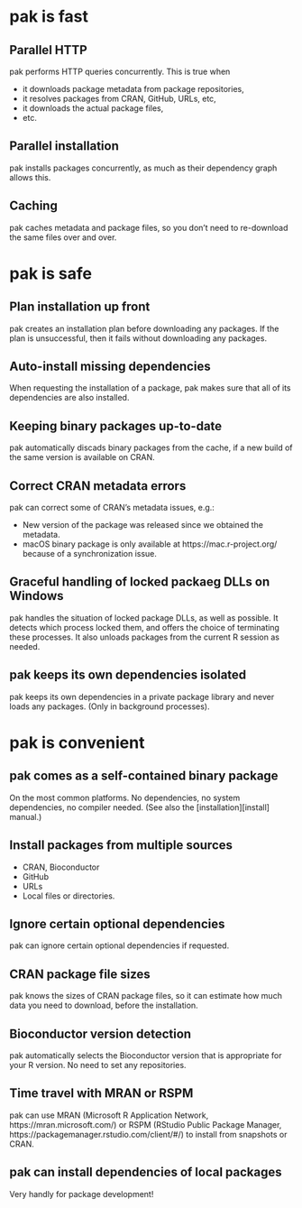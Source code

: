 
# pak is fast

## Parallel HTTP

pak performs HTTP queries concurrently. This is true when

* it downloads package metadata from package repositories,
* it resolves packages from CRAN, GitHub, URLs, etc,
* it downloads the actual package files,
* etc.

## Parallel installation

pak installs packages concurrently, as much as their dependency graph
allows this.

## Caching

pak caches metadata and package files, so you don't need to re-download
the same files over and over.

# pak is safe

## Plan installation up front

pak creates an installation plan before downloading any packages.
If the plan is unsuccessful, then it fails without downloading any
packages.

## Auto-install missing dependencies

When requesting the installation of a package, pak makes sure that all
of its dependencies are also installed.

## Keeping binary packages up-to-date

pak automatically discads binary packages from the cache, if a new build
of the same version is available on CRAN.

## Correct CRAN metadata errors

pak can correct some of CRAN's metadata issues, e.g.:

- New version of the package was released since we obtained the metadata.
- macOS binary package is only available at https://mac.r-project.org/
  because of a synchronization issue.

## Graceful handling of locked packaeg DLLs on Windows

pak handles the situation of locked package DLLs, as well as possible.
It detects which process locked them, and offers the choice of terminating
these processes. It also unloads packages from the current R session as
needed.

## pak keeps its own dependencies isolated

pak keeps its own dependencies in a private package library and never
loads any packages. (Only in background processes).

# pak is convenient

## pak comes as a self-contained binary package

On the most common platforms. No dependencies, no system dependencies,
no compiler needed. (See also the [installation][install] manual.)

## Install packages from multiple sources

- CRAN, Bioconductor
- GitHub
- URLs
- Local files or directories.

## Ignore certain optional dependencies

pak can ignore certain optional dependencies if requested.

## CRAN package file sizes

pak knows the sizes of CRAN package files, so it can estimate how much
data you need to download, before the installation.

## Bioconductor version detection

pak automatically selects the Bioconductor version that is appropriate for
your R version. No need to set any repositories.

## Time travel with MRAN or RSPM

pak can use MRAN (Microsoft R Application Network,
https://mran.microsoft.com/) or RSPM (RStudio Public Package Manager,
https://packagemanager.rstudio.com/client/#/) to install from snapshots
or CRAN.

## pak can install dependencies of local packages

Very handly for package development!
